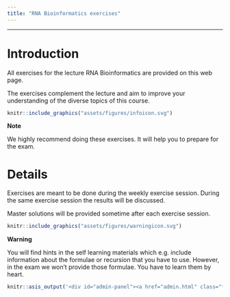 ```yaml
---
title: "RNA Bioinformatics exercises"
---
```


---------------------------------

# Introduction

All exercises for the lecture RNA Bioinformatics are provided on this web page.

The exercises complement the lecture and aim to improve your understanding of the diverse topics of this course.

:::: {#explaining .message-box }

::: {#note-exp .note-header}
```r
knitr::include_graphics("assets/figures/infoicon.svg")
```
**Note**
:::
::: {#note-exp .note-body}


We highly recommend doing these exercises. It will help you to prepare for the
exam.

:::


::::

# Details

Exercises are meant to be done during the weekly exercise session.
During the same exercise session the results will be discussed.

Master solutions will be provided sometime after each exercise session.

:::: {#explaining .warning-box }

::: {#note-exp .warning-header}
```r
knitr::include_graphics("assets/figures/warningicon.svg")
```
**Warning**
:::
::: {#note-exp .note-body}

You will find hints in the self learning materials which e.g. include information
about the formulae or recursion that you have to use.
However, in the exam we won't provide those formulae. You have to learn them by heart.

:::


::::


```r
knitr::asis_output('<div id="admin-panel"><a href="admin.html" class="fill-div"></a></div>')
```



